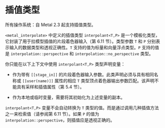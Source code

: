 # 插值类型

<OrigninalPDF title="2.18 Interpolant Type" />

所有操作系统：自 Metal 2.3 起支持插值类型。

`<metal_interpolate>` 中定义的插值类型 `interpolant<T,P>` 是一个模板化类型，它封装了用于拉模型插值的片段着色器输入（第 6.11 节）。类型参数 `T` 和 `P` 分别表示输入的数据类型和透视正确性。`T` 支持的值为标量和向量浮点类型。`P` 支持的值是 `interpolation::perspective` 和 `interpolation::no_perspective` 类型。

你只能在以下上下文中使用 `interpolant<T,P>` 类型声明变量：

- 作为带有 `[[stage_in]]` 的片段着色器输入参数。此类声明必须与具有相同名称或 `[[user(name)]]` 属性的相应 `T` 类型顶点着色器输出参数匹配。该声明不能具有采样和插值属性（第 5.4 节）。

- 作为本地或临时变量，需要将其初始化为上述变量的副本。

`interpolant<T,P>` 变量不会自动转换为 `T` 类型的值。而是通过调用几种插值方法之一来检索值（请参阅第 6.11 节）。如果 `P` 的值为 `interpolation::perspective`，则插值应是透视正确的。
